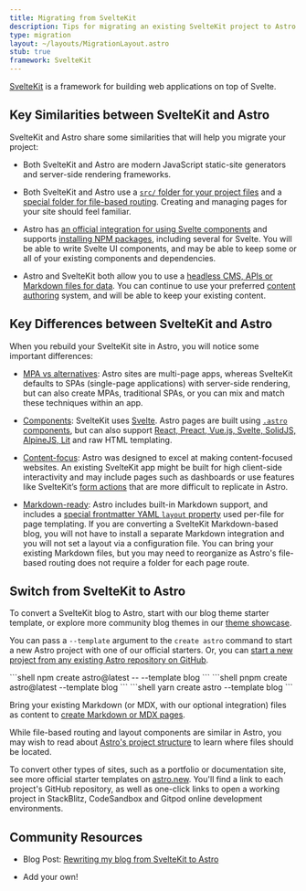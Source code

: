```yaml
---
title: Migrating from SvelteKit
description: Tips for migrating an existing SvelteKit project to Astro
type: migration
layout: ~/layouts/MigrationLayout.astro
stub: true
framework: SvelteKit
---
```



[SvelteKit](https://kit.svelte.dev) is a framework for building web applications on top of Svelte.

## Key Similarities between SvelteKit and Astro

SvelteKit and Astro share some similarities that will help you migrate your project:

- Both SvelteKit and Astro are modern JavaScript static-site generators and server-side rendering frameworks. 

- Both SvelteKit and Astro use a [`src/` folder for your project files](/en/core-concepts/project-structure/#src) and a [special folder for file-based routing](/en/core-concepts/astro-pages/). Creating and managing pages for your site should feel familiar.

- Astro has [an official integration for using Svelte components](/en/guides/integrations-guide/svelte/) and supports [installing NPM packages](/en/guides/imports/#npm-packages), including several for Svelte. You will be able to write Svelte UI components, and may be able to keep some or all of your existing components and dependencies.

- Astro and SvelteKit both allow you to use a [headless CMS, APIs or Markdown files for data](/en/guides/data-fetching/). You can continue to use your preferred [content authoring](/en/guides/content/) system, and will be able to keep your existing content.

## Key Differences between SvelteKit and Astro

When you rebuild your SvelteKit site in Astro, you will notice some important differences:

- [MPA vs alternatives](/en/concepts/mpa-vs-spa/): Astro sites are multi-page apps, whereas SvelteKit defaults to SPAs (single-page applications) with server-side rendering, but can also create MPAs, traditional SPAs, or you can mix and match these techniques within an app.

- [Components](/en/core-concepts/astro-components/): SvelteKit uses [Svelte](https://svelte.dev). Astro pages are built using [`.astro` components](/en/core-concepts/astro-components/), but can also support [React, Preact, Vue.js, Svelte, SolidJS, AlpineJS, Lit](/en/core-concepts/framework-components/) and raw HTML templating.

- [Content-focus](/en/concepts/why-astro/): Astro was designed to excel at making content-focused websites. An existing SvelteKit app might be built for high client-side interactivity and may include pages such as dashboards or use features like SvelteKit’s [form actions](https://kit.svelte.dev/docs/form-actions) that are more difficult to replicate in Astro.

- [Markdown-ready](/en/guides/markdown-content/): Astro includes built-in Markdown support, and includes a [special frontmatter YAML `layout` property](/en/core-concepts/layouts/#markdownmdx-layouts) used per-file for page templating. If you are converting a SvelteKit Markdown-based blog, you will not have to install a separate Markdown integration and you will not set a layout via a configuration file. You can bring your existing Markdown files, but you may need to reorganize as Astro's file-based routing does not require a folder for each page route.


## Switch from SvelteKit to Astro

To convert a SvelteKit blog to Astro, start with our blog theme starter template, or explore more community blog themes in our [theme showcase](https://astro.build/themes/).

You can pass a `--template` argument to the `create astro` command to start a new Astro project with one of our official starters. Or, you can [start a new project from any existing Astro repository on GitHub](/en/install/auto/#starter-templates).

  <PackageManagerTabs>
    <Fragment slot="npm">
    ```shell
    npm create astro@latest -- --template blog
    ```
    </Fragment>
    <Fragment slot="pnpm">
    ```shell
    pnpm create astro@latest --template blog
    ```
    </Fragment>
    <Fragment slot="yarn">
    ```shell
    yarn create astro --template blog
    ```
    </Fragment>
  </PackageManagerTabs>

Bring your existing Markdown (or MDX, with our optional integration) files as content to [create Markdown or MDX pages](/en/guides/markdown-content/).

While file-based routing and layout components are similar in Astro, you may wish to read about [Astro's project structure](/en/core-concepts/project-structure/) to learn where files should be located.

To convert other types of sites, such as a portfolio or documentation site, see more official starter templates on [astro.new](https://astro.new). You'll find a link to each project's GitHub repository, as well as one-click links to open a working project in StackBlitz, CodeSandbox and Gitpod online development environments.

## Community Resources

- Blog Post: [Rewriting my blog from SvelteKit to Astro](https://kharann.com/blog/rewriting-my-blog/)

- Add your own!
